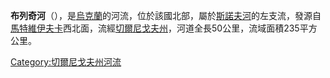 '''布列奇河'''（{{lang-uk|Бреч}}），是[[烏克蘭|烏克蘭]]的河流，位於該國北部，屬於[[斯諾夫河|斯諾夫河]]的左支流，發源自[[馬特維伊夫卡_(索斯尼齊亞區)|馬特維伊夫卡]]西北面，流經[[切爾尼戈夫州|切爾尼戈夫州]]，河道全長50公里，流域面積235平方公里。

{{DEFAULTSORT:Бреч (річка)}}
[[Category:切爾尼戈夫州河流|Category:切爾尼戈夫州河流]]


{{Ukraine-river-stub}}